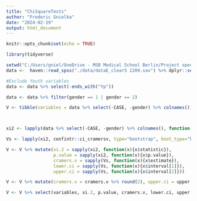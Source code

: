 ```yaml
---
title: "ChiSquareTests"
author: "Frederic Gnielka"
date: "2024-02-19"
output: html_document
---
```


```r
knitr::opts_chunk$set(echo = TRUE)
```

```r

library(tidyverse)
```

```r

setwd("C:/Users/gniel/OneDrive - MSB Medical School Berlin/Project special issue/LPA_analysis/total sample's analysis")
data <-  haven::read_spss("./data/dataE_clear5 2209.sav") %>% dplyr::select(CASE, gender, starts_with("Y") & ends_with("r"))

#Exclude Youth variables
data <- data %>% select(-ends_with("Yp"))

data <- data %>% filter(gender == 1 | gender == 2)

```

```r

V <- tibble(variables = data %>% select(-CASE, -gender) %>% colnames())



xi2 <- lapply(data %>% select(-CASE, -gender) %>% colnames(), function(x){chisq.test(data %>% pull(x), data$gender, correct=FALSE)})

Vs <- lapply(xi2, confintr::ci_cramersv, type="bootstrap", boot_type="bca", seed = 42)

V <- V %>% mutate(xi.2 = sapply(xi2, function(x){x$statistic}),
                  p.value = sapply(xi2, function(x){x$p.value}),
                  cramers.v = sapply(Vs, function(x){x$estimate}),
                  lower.ci = sapply(Vs, function(x){x$interval[1]}), 
                  upper.ci = sapply(Vs, function(x){x$interval[2]}))

V <- V %>% mutate(cramers.v = cramers.v %>% round(2), upper.ci = upper.ci %>% round(2), lower.ci = lower.ci %>% round(2), xi.2 = xi.2 %>% round(2), p.value = p.value %>% round(3))

V <- V %>% select(variables, xi.2, p.value, cramers.v, lower.ci, upper.ci)
```


